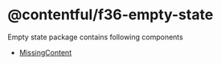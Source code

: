# @contentful/f36-empty-state

Empty state package contains following components

- [MissingContent](./src/MissingContent)
